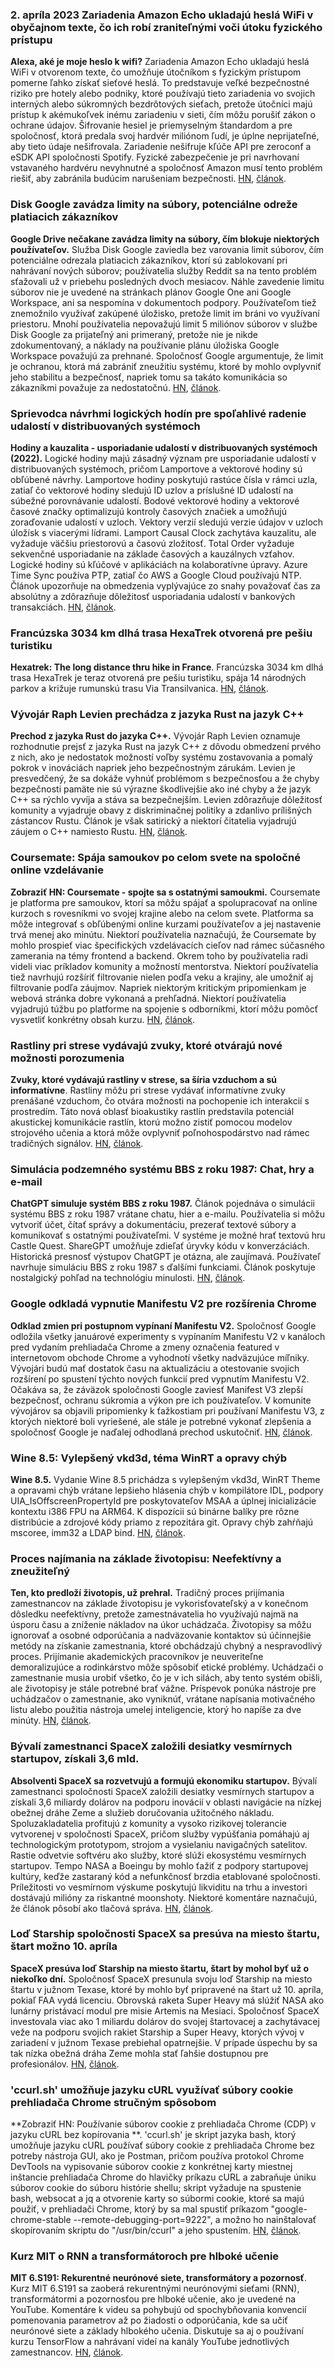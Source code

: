 

<CallToAction />

<Steps>

### 2. apríla 2023 Zariadenia Amazon Echo ukladajú heslá WiFi v obyčajnom texte, čo ich robí zraniteľnými voči útoku fyzického prístupu

**Alexa, aké je moje heslo k wifi?**
Zariadenia Amazon Echo ukladajú heslá WiFi v otvorenom texte, čo umožňuje útočníkom s fyzickým prístupom pomerne ľahko získať sieťové heslá. To predstavuje veľké bezpečnostné riziko pre hotely alebo podniky, ktoré používajú tieto zariadenia vo svojich interných alebo súkromných bezdrôtových sieťach, pretože útočníci majú prístup k akémukoľvek inému zariadeniu v sieti, čím môžu porušiť zákon o ochrane údajov. Šifrovanie hesiel je priemyselným štandardom a pre spoločnosť, ktorá predala svoj hardvér miliónom ľudí, je úplne neprijateľné, aby tieto údaje nešifrovala. Zariadenie nešifruje kľúče API pre zeroconf a eSDK API spoločnosti Spotify. Fyzické zabezpečenie je pri navrhovaní vstavaného hardvéru nevyhnutné a spoločnosť Amazon musí tento problém riešiť, aby zabránila budúcim narušeniam bezpečnosti.
[HN](http://news.ycombinator.com/item?id=35399590), [článok](https://dragon863.github.io/blog/alexa.html).

### Disk Google zavádza limity na súbory, potenciálne odreže platiacich zákazníkov

**Google Drive nečakane zavádza limity na súbory, čím blokuje niektorých používateľov.**
Služba Disk Google zaviedla bez varovania limit súborov, čím potenciálne odrezala platiacich zákazníkov, ktorí sú zablokovaní pri nahrávaní nových súborov; používatelia služby Reddit sa na tento problém sťažovali už v priebehu posledných dvoch mesiacov. Náhle zavedenie limitu súborov nie je uvedené na stránkach plánov Google One ani Google Workspace, ani sa nespomína v dokumentoch podpory. Používateľom tiež znemožnilo využívať zakúpené úložisko, pretože limit im bráni vo využívaní priestoru. Mnohí používatelia nepovažujú limit 5 miliónov súborov v službe Disk Google za prijateľný ani primeraný, pretože nie je nikde zdokumentovaný, a náklady na používanie plánu úložiska Google Workspace považujú za prehnané. Spoločnosť Google argumentuje, že limit je ochranou, ktorá má zabrániť zneužitiu systému, ktoré by mohlo ovplyvniť jeho stabilitu a bezpečnosť, napriek tomu sa takáto komunikácia so zákazníkmi považuje za nedostatočnú.
[HN](http://news.ycombinator.com/item?id=35397071), [článok](https://arstechnica.com/gadgets/2023/03/google-drive-does-a-surprise-rollout-of-file-limits-locking-out-some-users/).

### Sprievodca návrhmi logických hodín pre spoľahlivé radenie udalostí v distribuovaných systémoch

**Hodiny a kauzalita - usporiadanie udalostí v distribuovaných systémoch (2022).**
Logické hodiny majú zásadný význam pre usporiadanie udalostí v distribuovaných systémoch, pričom Lamportove a vektorové hodiny sú obľúbené návrhy. Lamportove hodiny poskytujú rastúce čísla v rámci uzla, zatiaľ čo vektorové hodiny sledujú ID uzlov a príslušné ID udalostí na súbežné porovnávanie udalostí. Bodové vektorové hodiny a vektorové časové značky optimalizujú kontroly časových značiek a umožňujú zoraďovanie udalostí v uzloch. Vektory verzií sledujú verzie údajov v uzloch úložísk s viacerými lídrami. Lamport Causal Clock zachytáva kauzalitu, ale vyžaduje väčšiu priestorovú a časovú zložitosť. Total Order vyžaduje sekvenčné usporiadanie na základe časových a kauzálnych vzťahov. Logické hodiny sú kľúčové v aplikáciách na kolaboratívne úpravy. Azure Time Sync používa PTP, zatiaľ čo AWS a Google Cloud používajú NTP. Článok upozorňuje na obmedzenia vyplývajúce zo snahy považovať čas za absolútny a zdôrazňuje dôležitosť usporiadania udalostí v bankových transakciách.
[HN](http://news.ycombinator.com/item?id=35399603), [článok](https://www.exhypothesi.com/clocks-and-causality/).

### Francúzska 3034 km dlhá trasa HexaTrek otvorená pre pešiu turistiku

**Hexatrek: The long distance thru hike in France**.
Francúzska 3034 km dlhá trasa HexaTrek je teraz otvorená pre pešiu turistiku, spája 14 národných parkov a križuje rumunskú trasu Via Transilvanica.
[HN](http://news.ycombinator.com/item?id=35397051), [článok](https://en.hexatrek.com).

### Vývojár Raph Levien prechádza z jazyka Rust na jazyk C++

**Prechod z jazyka Rust do jazyka C++.**
Vývojár Raph Levien oznamuje rozhodnutie prejsť z jazyka Rust na jazyk C++ z dôvodu obmedzení prvého z nich, ako je nedostatok možností voľby systému zostavovania a pomalý pokrok v inováciách napriek jeho bezpečnostným zárukám. Levien je presvedčený, že sa dokáže vyhnúť problémom s bezpečnosťou a že chyby bezpečnosti pamäte nie sú výrazne škodlivejšie ako iné chyby a že jazyk C++ sa rýchlo vyvíja a stáva sa bezpečnejším. Levien zdôrazňuje dôležitosť komunity a vyjadruje obavy z diskriminačnej politiky a zdanlivo prílišných zástancov Rustu. Článok je však satirický a niektorí čitatelia vyjadrujú záujem o C++ namiesto Rustu.
[HN](http://news.ycombinator.com/item?id=35400047), [článok](https://raphlinus.github.io/rust/2023/04/01/rust-to-cpp.html).

### Coursemate: Spája samoukov po celom svete na spoločné online vzdelávanie

**Zobraziť HN: Coursemate - spojte sa s ostatnými samoukmi.**
Coursemate je platforma pre samoukov, ktorí sa môžu spájať a spolupracovať na online kurzoch s rovesníkmi vo svojej krajine alebo na celom svete. Platforma sa môže integrovať s obľúbenými online kurzami používateľov a jej nastavenie trvá menej ako minútu. Niektorí používatelia naznačujú, že Coursemate by mohlo prospieť viac špecifických vzdelávacích cieľov nad rámec súčasného zamerania na témy frontend a backend. Okrem toho by používatelia radi videli viac príkladov komunity a možností mentorstva. Niektorí používatelia tiež navrhujú rozšíriť filtrovanie nielen podľa veku a krajiny, ale umožniť aj filtrovanie podľa záujmov. Napriek niektorým kritickým pripomienkam je webová stránka dobre vykonaná a prehľadná. Niektorí používatelia vyjadrujú túžbu po platforme na spojenie s odborníkmi, ktorí môžu pomôcť vysvetliť konkrétny obsah kurzu.
[HN](http://news.ycombinator.com/item?id=35398480), [článok](https://www.coursem8.com/).

### Rastliny pri strese vydávajú zvuky, ktoré otvárajú nové možnosti porozumenia

**Zvuky, ktoré vydávajú rastliny v strese, sa šíria vzduchom a sú informatívne**.
Rastliny môžu pri strese vydávať informatívne zvuky prenášané vzduchom, čo otvára možnosti na pochopenie ich interakcií s prostredím. Táto nová oblasť bioakustiky rastlín predstavila potenciál akustickej komunikácie rastlín, ktorú možno zistiť pomocou modelov strojového učenia a ktorá môže ovplyvniť poľnohospodárstvo nad rámec tradičných signálov.
[HN](http://news.ycombinator.com/item?id=35396156), [článok](<https://www.cell.com/cell/fulltext/S0092-8674(23)00262-3>).

### Simulácia podzemného systému BBS z roku 1987: Chat, hry a e-mail

**ChatGPT simuluje systém BBS z roku 1987.**
Článok pojednáva o simulácii systému BBS z roku 1987 vrátane chatu, hier a e-mailu. Používatelia si môžu vytvoriť účet, čítať správy a dokumentáciu, prezerať textové súbory a komunikovať s ostatnými používateľmi. V systéme je možné hrať textovú hru Castle Quest. ShareGPT umožňuje zdieľať úryvky kódu v konverzáciách. Historická presnosť výstupov ChatGPT je otázna, ale zaujímavá. Používateľ navrhuje simuláciu BBS z roku 1987 s ďalšími funkciami. Článok poskytuje nostalgický pohľad na technológiu minulosti.
[HN](http://news.ycombinator.com/item?id=35396165), [článok](https://sharegpt.com/c/ICZsSl7).

### Google odkladá vypnutie Manifestu V2 pre rozšírenia Chrome

**Odklad zmien pri postupnom vypínaní Manifestu V2.**
Spoločnosť Google odložila všetky januárové experimenty s vypínaním Manifestu V2 v kanáloch pred vydaním prehliadača Chrome a zmeny označenia featured v internetovom obchode Chrome a vyhodnotí všetky nadväzujúce míľniky. Vývojári budú mať dostatok času na aktualizáciu a otestovanie svojich rozšírení po spustení týchto nových funkcií pred vypnutím Manifestu V2. Očakáva sa, že záväzok spoločnosti Google zaviesť Manifest V3 zlepší bezpečnosť, ochranu súkromia a výkon pre ich používateľov. V komunite vývojárov sa objavili pripomienky k ťažkostiam pri používaní Manifestu V3, z ktorých niektoré boli vyriešené, ale stále je potrebné vykonať zlepšenia a spoločnosť Google je naďalej odhodlaná prechod uskutočniť.
[HN](http://news.ycombinator.com/item?id=35402698), [článok](https://groups.google.com/a/chromium.org/g/chromium-extensions/c/zQ77HkGmK9E/m/HjaaCIG-BQAJ).

### Wine 8.5: Vylepšený vkd3d, téma WinRT a opravy chýb

**Wine 8.5.**
Vydanie Wine 8.5 prichádza s vylepšeným vkd3d, WinRT Theme a opravami chýb vrátane lepšieho hlásenia chýb v kompilátore IDL, podpory UIA_IsOffscreenPropertyId pre poskytovateľov MSAA a úplnej inicializácie kontextu i386 FPU na ARM64. K dispozícii sú binárne balíky pre rôzne distribúcie a zdrojové kódy priamo z repozitára git. Opravy chýb zahŕňajú mscoree, imm32 a LDAP bind.
[HN](http://news.ycombinator.com/item?id=35398643), [článok](https://www.winehq.org/announce/8.5).

### Proces najímania na základe životopisu: Neefektívny a zneužiteľný

**Ten, kto predloží životopis, už prehral.**
Tradičný proces prijímania zamestnancov na základe životopisu je vykorisťovateľský a v konečnom dôsledku neefektívny, pretože zamestnávatelia ho využívajú najmä na úsporu času a zníženie nákladov na úkor uchádzača. Životopisy sa môžu ignorovať a osobné odporúčania a nadväzovanie kontaktov sú účinnejšie metódy na získanie zamestnania, ktoré obchádzajú chybný a nespravodlivý proces. Prijímanie akademických pracovníkov je neuveriteľne demoralizujúce a rodinkárstvo môže spôsobiť etické problémy. Uchádzači o zamestnanie musia urobiť všetko, čo je v ich silách, aby tento systém obišli, ale životopisy je stále potrebné brať vážne. Príspevok ponúka nástroje pre uchádzačov o zamestnanie, ako vyniknúť, vrátane napísania motivačného listu alebo použitia nástroja umelej inteligencie, ktorý ho napíše za dve minúty.
[HN](http://news.ycombinator.com/item?id=35397271), [článok](https://www.residentcontrarian.com/p/he-who-submits-a-resume-has-already).

### Bývalí zamestnanci SpaceX založili desiatky vesmírnych startupov, získali 3,6 mld.

**Absolventi SpaceX sa rozvetvujú a formujú ekonomiku startupov.**
Bývalí zamestnanci spoločnosti SpaceX založili desiatky vesmírnych startupov a získali 3,6 miliardy dolárov na podporu inovácií v oblasti navigácie na nízkej obežnej dráhe Zeme a služieb doručovania užitočného nákladu. Spoluzakladatelia profitujú z komunity a vysoko rizikovej tolerancie vytvorenej v spoločnosti SpaceX, pričom služby vypúšťania pomáhajú aj technologickým prototypom, strojom a vysielaniu navigačných satelitov. Rastie odvetvie softvéru ako služby, ktoré slúži ekosystému vesmírnych startupov. Tempo NASA a Boeingu by mohlo ťažiť z podpory startupovej kultúry, keďže zastaraný kód a nefunkčnosť brzdia etablované spoločnosti. Príležitosti vo vesmírnom výskume poskytujú likviditu na trhu a investori dostávajú milióny za riskantné moonshoty. Niektoré komentáre naznačujú, že článok pôsobí ako tlačová správa.
[HN](http://news.ycombinator.com/item?id=35404823), [článok](https://interactive.satellitetoday.com/via/april-2023/how-spacex-alums-are-branching-out-and-shaping-the-startup-economy/).

### Loď Starship spoločnosti SpaceX sa presúva na miesto štartu, štart možno 10. apríla

**SpaceX presúva loď Starship na miesto štartu, štart by mohol byť už o niekoľko dní.**
Spoločnosť SpaceX presunula svoju loď Starship na miesto štartu v južnom Texase, ktoré by mohlo byť pripravené na štart už 10. apríla, pokiaľ FAA vydá licenciu. Obrovská raketa Super Heavy má slúžiť NASA ako lunárny pristávací modul pre misie Artemis na Mesiaci. Spoločnosť SpaceX investovala viac ako 1 miliardu dolárov do svojej štartovacej a zachytávacej veže na podporu svojich rakiet Starship a Super Heavy, ktorých vývoj v zariadení v južnom Texase prebiehal opatrnejšie. V prípade úspechu by sa tak nízka obežná dráha Zeme mohla stať ľahšie dostupnou pre profesionálov.
[HN](http://news.ycombinator.com/item?id=35405030), [článok](https://arstechnica.com/science/2023/04/spacex-moves-starship-to-launch-site-and-liftoff-could-be-just-days-away/).

### 'ccurl.sh' umožňuje jazyku cURL využívať súbory cookie prehliadača Chrome stručným spôsobom

**Zobraziť HN: Používanie súborov cookie z prehliadača Chrome (CDP) v jazyku cURL bez kopírovania **.
'ccurl.sh' je skript jazyka bash, ktorý umožňuje jazyku cURL používať súbory cookie z prehliadača Chrome bez potreby nástroja GUI, ako je Postman, pričom používa protokol Chrome DevTools na vypisovanie súborov cookie z konkrétnej karty miestnej inštancie prehliadača Chrome do hlavičky príkazu cURL a zabraňuje úniku súborov cookie do súboru histórie shellu; skript vyžaduje na spustenie bash, websocat a jq a otvorenie karty so súbormi cookie, ktoré sa majú použiť, v prehliadači Chrome, ktorý by sa mal spustiť príkazom "google-chrome-stable --remote-debugging-port=9222", a možno ho nainštalovať skopírovaním skriptu do "/usr/bin/ccurl" a jeho spustením.
[HN](http://news.ycombinator.com/item?id=35399218), [článok](https://github.com/fipso/ccurl.sh).

### Kurz MIT o RNN a transformátoroch pre hlboké učenie

**MIT 6.S191: Rekurentné neurónové siete, transformátory a pozornosť**.
Kurz MIT 6.S191 sa zaoberá rekurentnými neurónovými sieťami (RNN), transformátormi a pozornosťou pre hlboké učenie, ako je uvedené na YouTube. Komentáre k videu sa pohybujú od spochybňovania konvencií pomenovania parametrov až po žiadosti o odporúčania, kde sa učiť neurónové siete a základy hlbokého učenia. Diskutuje sa aj o používaní kurzu TensorFlow a nahrávaní videí na kanály YouTube jednotlivých zamestnancov.
[HN](http://news.ycombinator.com/item?id=35405338), [článok](https://www.youtube.com/watch?v=ySEx_Bqxvvo).

</Steps>
